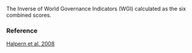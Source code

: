 The Inverse of World Governance Indicators (WGI) calculated as the six combined scores.

### Reference

[Halpern et al. 2008](http://www.oceanhealthindex.org/methodology/components)